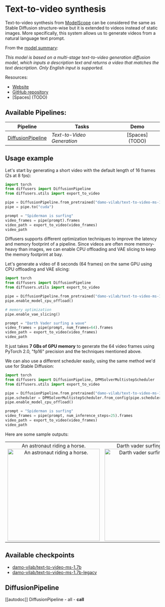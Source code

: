 <!--Copyright 2023 The HuggingFace Team. All rights reserved.

Licensed under the Apache License, Version 2.0 (the "License"); you may not use this file except in compliance with
the License. You may obtain a copy of the License at

http://www.apache.org/licenses/LICENSE-2.0

Unless required by applicable law or agreed to in writing, software distributed under the License is distributed on
an "AS IS" BASIS, WITHOUT WARRANTIES OR CONDITIONS OF ANY KIND, either express or implied. See the License for the
specific language governing permissions and limitations under the License.
-->

# Text-to-video synthesis

Text-to-video synthesis from [ModelScope](https://modelscope.cn/) can be considered the same as Stable Diffusion structure-wise but it is extended to videos instead of static images. More specifically, this system allows us to generate videos from a natural language text prompt.

From the [model summary](https://huggingface.co/damo-vilab/modelscope-damo-text-to-video-synthesis):

*This model is based on a multi-stage text-to-video generation diffusion model, which inputs a description text and returns a video that matches the text description. Only English input is supported.*

Resources:

* [Website](https://modelscope.cn/models/damo/text-to-video-synthesis/summary)
* [GitHub repository](https://github.com/modelscope/modelscope/)
* [Spaces] (TODO)

## Available Pipelines:

| Pipeline | Tasks | Demo
|---|---|:---:|
| [DiffusionPipeline](https://github.com/huggingface/diffusers/blob/main/src/diffusers/pipelines/text_to_video_synthesis/pipeline_text_to_video_synth.py) | *Text-to-Video Generation* | [Spaces] (TODO)

## Usage example 

Let's start by generating a short video with the default length of 16 frames (2s at 8 fps):

```python 
import torch
from diffusers import DiffusionPipeline
from diffusers.utils import export_to_video

pipe = DiffusionPipeline.from_pretrained("damo-vilab/text-to-video-ms-1.7b", torch_dtype=torch.float16, variant="fp16")
pipe = pipe.to("cuda")

prompt = "Spiderman is surfing"
video_frames = pipe(prompt).frames
video_path = export_to_video(video_frames)
video_path
```

Diffusers supports different optimization techniques to improve the latency
and memory footprint of a pipeline. Since videos are often more memory-heavy than images,
we can enable CPU offloading and VAE slicing to keep the memory footprint at bay.

Let's generate a video of 8 seconds (64 frames) on the same GPU using CPU offloading and VAE slicing:

```python
import torch
from diffusers import DiffusionPipeline
from diffusers.utils import export_to_video

pipe = DiffusionPipeline.from_pretrained("damo-vilab/text-to-video-ms-1.7b", torch_dtype=torch.float16, variant="fp16")
pipe.enable_model_cpu_offload()

# memory optimization
pipe.enable_vae_slicing()

prompt = "Darth Vader surfing a wave"
video_frames = pipe(prompt, num_frames=64).frames
video_path = export_to_video(video_frames)
video_path
```

It just takes **7 GBs of GPU memory** to generate the 64 video frames using PyTorch 2.0, "fp16" precision and the techniques mentioned above.

We can also use a different scheduler easily, using the same method we'd use for Stable Diffusion:

```python
import torch
from diffusers import DiffusionPipeline, DPMSolverMultistepScheduler
from diffusers.utils import export_to_video

pipe = DiffusionPipeline.from_pretrained("damo-vilab/text-to-video-ms-1.7b", torch_dtype=torch.float16, variant="fp16")
pipe.scheduler = DPMSolverMultistepScheduler.from_config(pipe.scheduler.config)
pipe.enable_model_cpu_offload()

prompt = "Spiderman is surfing"
video_frames = pipe(prompt, num_inference_steps=25).frames
video_path = export_to_video(video_frames)
video_path
```

Here are some sample outputs: 

<table>
    <tr>
        <td><center>
        An astronaut riding a horse.
        <br>
        <img src="https://huggingface.co/datasets/huggingface/documentation-images/resolve/main/diffusers/astr.gif"
            alt="An astronaut riding a horse."
            style="width: 300px;" />
        </center></td>
        <td ><center>
        Darth vader surfing in waves.
        <br>
        <img src="https://huggingface.co/datasets/huggingface/documentation-images/resolve/main/diffusers/vader.gif"
            alt="Darth vader surfing in waves."
            style="width: 300px;" />
        </center></td>
    </tr>
</table>

## Available checkpoints 

* [damo-vilab/text-to-video-ms-1.7b](https://huggingface.co/damo-vilab/text-to-video-ms-1.7b/)
* [damo-vilab/text-to-video-ms-1.7b-legacy](https://huggingface.co/damo-vilab/text-to-video-ms-1.7b-legacy)

## DiffusionPipeline
[[autodoc]] DiffusionPipeline
	- all
	- __call__
